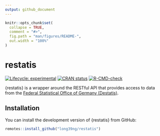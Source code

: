 ```yaml
---
output: github_document
---
```


<!-- README.md is generated from README.Rmd. Please edit that file -->

```r
knitr::opts_chunk$set(
  collapse = TRUE,
  comment = "#>",
  fig.path = "man/figures/README-",
  out.width = "100%"
)
```

# restatis

<!-- badges: start -->
[![Lifecycle: experimental](https://img.shields.io/badge/lifecycle-experimental-orange.svg)](https://lifecycle.r-lib.org/articles/stages.html#experimental)
[![CRAN status](https://www.r-pkg.org/badges/version/restatis)](https://CRAN.R-project.org/package=restatis)
[![R-CMD-check](https://github.com/long39ng/restatis/workflows/R-CMD-check/badge.svg)](https://github.com/long39ng/restatis/actions)
<!-- badges: end -->

{restatis} is a wrapper around the RESTful API that provides access to data from the [Federal Statistical Office of Germany (Destatis)](https://www-genesis.destatis.de/).

## Installation

You can install the development version of {restatis} from GitHub:

``` r
remotes::install_github("long39ng/restatis")
```
